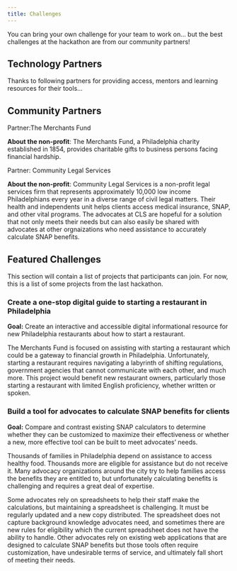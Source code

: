 ```yaml
---
title: Challenges
---
```


You can bring your own challenge for your team to work on… but the best challenges at the hackathon are from our community partners!

## Technology Partners

Thanks to following partners for providing access, mentors and learning resources for their tools…

## Community Partners

:::{.callout-tip collapse="true"}
::::{.callout-tip-header}
Partner:The Merchants Fund
::::
::::{.callout-tip-container}
**About the non-profit**: The Merchants Fund, a Philadelphia charity established in 1854, provides charitable gifts to business persons facing financial hardship.
::::
:::

:::{.callout-tip}
::::{.callout-tip-header}
Partner: Community Legal Services
::::
::::{.callout-tip-container}
**About the non-profit**: Community Legal Services is a non-profit legal services firm that represents approximately 10,000 low income Philadelphians every year in a diverse range of civil legal matters. Their health and independents unit helps clients access medical insurance, SNAP, and other vital programs. The advocates at CLS are hopeful for a solution that not only meets their needs but can also easily be shared with advocates at other orgnaizations who need assistance to accurately calculate SNAP benefits.
::::
:::

## Featured Challenges

This section will contain a list of projects that participants can join. For now, this is a list of some projects from the last hackathon.

### Create a one-stop digital guide to starting a restaurant in Philadelphia​

**Goal:** Create an interactive and accessible digital informational resource for new Philadelphia restaurants about how to start a restaurant.

The Merchants Fund is focused on assisting with starting a restaurant which could be a gateway to financial growth in Philadelphia. Unfortunately, starting a restaurant requires navigating a labyrinth of shifting regulations, government agencies that cannot communicate with each other, and much more. This project would benefit new restaurant owners, particularly those starting a restaurant with limited English proficiency, whether written or spoken.

### Build a tool for advocates to calculate SNAP benefits for clients​

**Goal:** Compare and contrast existing SNAP calculators to determine whether they can be customized to maximize their effectiveness or whether a new, more effective tool can be built to meet advocates’ needs.

Thousands of families in Philadelphia depend on assistance to access healthy food.  Thousands more are eligible for assistance but do not receive it. Many advocacy organizations around the city try to help families access the benefits they are entitled to, but unfortunately calculating benefits is challenging and requires a great deal of expertise.

Some advocates rely on spreadsheets to help their staff make the calculations, but maintaining a spreadsheet is challenging. It must be regularly updated and a new copy distributed. The spreadsheet does not capture background knowledge advocates need, and sometimes there are new rules for eligibility which the current spreadsheet does not have the ability to handle. Other advocates rely on existing web applications that are designed to calculate SNAP benefits but those tools often require customization, have undesirable terms of service, and ultimately fall short of meeting their needs.